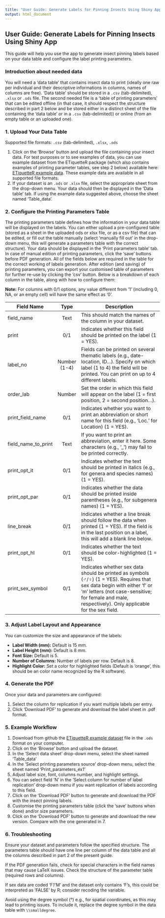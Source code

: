 ```yaml
---
title: "User Guide: Generate Labels for Pinning Insects Using Shiny App"
output: html_document
---
```


## User Guide: Generate Labels for Pinning Insects Using Shiny App

This guide will help you use the app to generate insect pinning labels based on your data table and configure the label printing parameters. 

### Introduction about needed data
You will need a 'data table' that contains insect data to print (ideally one raw per individual and their descriptive informations in columns, names of columns are free). 'Data table' should be stored in a `.csv` (tab-delimited), `.xlsx` or `.ods` file. The second needed file is a 'table of printing parameters' that can be edited offline (in that case, it should respect the structure described in part 2 below and be stored either in a distinct sheet of the file containing the 'data table' or in a `.csv` (tab-delimited)) or online (from an empty table or an uploaded one).

### 1. Upload Your Data Table

Supported file formats: `.csv` (tab-delimited), `.xlsx`, `.ods`

1. Click on the 'Browse' button and upload the file containing your insect data. For test purposes or to see examples of data, you can use example dataset from the ETiquetteR package (which also contains examples of printing parameter tables, see step 2 below) available here: [ETiquetteR example data](https://github.com/Nmoiroux/EtiquetteR/blob/main/inst/extdata/). These example data are available in all supported file formats.
2. If your dataset is an `.ods` or `.xlsx` file, select the appropriate sheet from the drop-down menu. Your data should then be displayed in the 'Data table' tab. If using the example data suggested above, choose the sheet named 'Table_data'.

### 2. Configure the Printing Parameters Table

The printing parameters table defines how the information in your data table will be displayed on the labels. You can either upload a pre-configured table (stored as a sheet in the uploaded ods or xlsx file, or as a csv file) that can be edited, or fill out the table manually (select 'manually fill out' in the drop-down menu, this will generate a parameters table with the correct structure). Your data should be displayed in the 'Print parameters table' tab. In case of manual edition of printing parameters, click the 'save' buttons before PDF generation. All of the fields below are required in the table for the correct working of labels generation.
After edition (and saving) of printing parameters, you can export your customised table of parameters for further re-use by clicking the 'csv' button.
Below is a breakdown of each column in the table, along with how to configure them:

**Note:** For columns with 0/1 options, any value different from '1' (including 0, NA, or an empty cell) will have the same effect as '0'.

| Field Name          |     Type       | Description                                                                                                                  |
|---------------------|:-------------:|------------------------------------------------------------------------------------------------------------------------------|
| field_name          | Text        | This should match the names of the column in your dataset.                                                                   |
| print               | 0/1         | Indicates whether this field should be printed on the label (1 = YES).                                                       |
| label_no            | Number (1-4)| Fields can be printed on several thematic labels (e.g., date-location, ID...). Specify on which label (1 to 4) the field will be printed. You can print on up to 4 different labels. |
| order_lab           | Number      | Set the order in which this field will appear on the label (1 = first position, 2 = second position...).                    |
| print_field_name    | 0/1         | Indicates whether you want to print an abbreviation or short name for this field (e.g., 'Loc.' for Location) (1 = YES).      |
| field_name_to_print | Text        | If you want to print an abbreviation, enter it here. Some characters (e.g., '_') may fail to be printed correctly.          |
| print_opt_it        | 0/1         | Indicates whether the text should be printed in italics (e.g., for genera and species names) (1 = YES).                     |
| print_opt_par       | 0/1         | Indicates whether the data should be printed inside parentheses (e.g., for subgenera names) (1 = YES).                      |
| line_break          | 0/1         | Indicates whether a line break should follow the data when printed (1 = YES). If the field is in the last position on a label, this will add a blank line below. |
| print_opt_hl        | 0/1         | Indicates whether the text should be color-highlighted (1 = YES).                                                           |
| print_sex_symbol    | 0/1         | Indicates whether sex data should be printed as symbols (♂/♀) (1 = YES). Requires that sex data begin with either 'f' or 'm' letters (not case-sensitive; for female and male, respectively). Only applicable for the sex field. |


### 3. Adjust Label Layout and Appearance

You can customize the size and appearance of the labels:

- **Label Width (mm):** Default is 15 mm.
- **Label Height (mm):** Default is 8 mm.
- **Font Size:** Default is 5.
- **Number of Columns:** Number of labels per row. Default is 8.
- **Highlight Color:** Set a color for highlighted fields (Default is 'orange', this should be an color name recognized by the R software).

### 4. Generate the PDF

Once your data and parameters are configured:

1. Select the column for replication if you want multiple labels per entry.
2. Click 'Download PDF' to generate and download the label sheet in .pdf format.

### 5. Example Workflow

1. Download from github the [ETiquetteR example dataset](https://github.com/Nmoiroux/EtiquetteR/blob/main/inst/extdata/liste_ind_coll_ex.ods) file in the `.ods` format on your computer.
2. Click on the 'Browse' button and upload the dataset.
3. In the 'Select data sheet' drop-down menu, select the sheet named 'Table_data'
4. In the 'Select printing parameters source' drop-down menu, select the sheet named 'Print_parameters_ex1'
5. Adjust label size, font, columns number, and highlight settings.
6. You can select field 'N' in the 'Select column for number of label replication' drop-down menu if you want replication of labels according to this field.
7. Click on the 'Download PDF' button to generate and download the PDF with the insect pinning labels.
8. Customise the printing parameters table (click the 'save' buttons when done) and/or size parameters.
9. Click on the 'Download PDF' button to generate and download the new version. Compare with the one generated in 7.

### 6. Troubleshooting

Ensure your dataset and parameters follow the specified structure. The parameters table should have one line per column of the data table and all the columns described in part 2 of the present guide. 

If the PDF generation fails, check for special characters in the field names that may cause LaTeX issues. Check the structure of the parameter table (required rows and columns).

If sex data are coded 'F'/'M' and the dataset only contains 'F's, this could be interpreted as 'FALSE' by R; consider recoding the variable.

Avoid using the degree symbol (°) e.g., for spatial coordinates, as this may lead to printing issues. To include it, replace the degree symbol in the data table with `\\smalldegree`.
